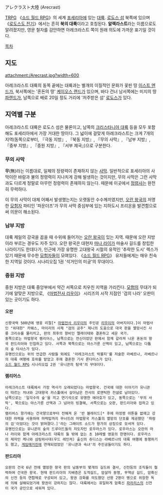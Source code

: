 アレクラスト大陸 (Arecrast)

[[TRPG]] 《[[소드 월드 RPG]]》의 세계 [[포세리아]]에 있는 [[대륙]]. [[로도스 섬]] 북쪽에 있으며 《[[로도스도 전기]]》에서는 흔히 '''북의 대륙'''이라고 호칭된다. '''알렉라스트'''라는 이름으로도 알려졌지만, 영문 철자를 감안하면 아레크라스트 쪽이 원래 의도에 가까운 표기일 것이다.

[[목차]]

== 지도 ==
attachment:/Arecrast.jpg?width=600

아레크라스트 대륙의 동쪽 끝에는 대륙과는 별개의 이질적인 문화가 꽃핀 땅 [[이스트 엔드]]가, 북서쪽에는 '혼돈의 땅' [[케이오스 랜드]]가 있으며, 바다 건너 남서쪽에는 미지의 땅 [[파랜드]]가, 남쪽으로 배로 20일 정도 거리에 '저주받은 섬' [[로도스]]가 있다.

== 지역별 구분 ==
아레크라스트 대륙은 로도스 섬은 물론이고, 남쪽의 [[크리스타니아 대륙]] 등을 모두 포함해도 포세리아에서 가장 거대한 땅이다. 그 넓이에 걸맞게 아레크라스트는 크게 7개의 지역(동쪽으로부터, 『극동 지방』, 『북동 지방』, 『무의 사막』, 『남부 지방』, 『중부 지방』, 『중원 지방』, 『서부 제국』)으로 구분한다.

=== 무의 사막 ===
'''무'''(無)라는 이름대로, 일체의 정령력이 존재하지 않는 [[사막]]. 일반적으로 포세리아의 사막이란 바람과 불의 정령력이 지나치게 강해 발생하는 것이지만, 무의 사막은 그런 사막과도 다르게 정말로 아무런 정령력이 존재하지 않는다. 때문에 이곳에서 [[정령사]]는 완전히 무력하다.

이 무의 사막이 대체 어째서 발생했는지는 오랫동안 수수께끼였지만, [[오란 왕국]]의 저명한 [[모험자]] 파티인 '파운더즈'가 무의 사막 중심부에 있는 지하도시 프리온을 발견함으로써 의문이 해소된다.

=== 남부 지방 ===
대륙 제일의 강국을 꼽을 때 수위에 들어가는 [[오란 왕국]]이 있는 지역. 때문에 오란 지방이라 부르는 경우도 자주 있다. 오란 왕국은 대현자 [[마나 라이]]가 마술사 길드를 창립한 나라이기도 한데다가, 인근에 가장 유명한 고대왕국 시절의 유적인 '추락한 도시' 렉스가 있기 때문에 무수한 [[모험자]]들이 모여있다. 《[[소드 월드 RPG]]》 유저들에게는 매우 친숙한 지역일 것이다. 시나리오집 1권 '석거인의 미궁'의 무대이다. 

=== 중원 지방 ===
중원 지방은 대륙 중앙부에서 약간 서쪽으로 치우친 지역을 가리킨다. [[모험]]의 무대가 되기에 알맞은 지방으로, 《[[마법전사 리우이]]》 시리즈의 시작 지점인 '검의 나라' 오판이 있는 곳이기도 하다.

==== 오판 ====

 신왕국력 500년에 영웅 리절[* [[마법전사 리우이]]의 주인공 [[리우이]]의 아버지이다.]이 마법사인 "위대한" 카웨스, 마이리의 사제 "검의 공주" 제니의 도움으로 대국 판을 멸망시킨 사룡 크리슈를 물리치고, 판의 최후의 왕비인 멜레이테와 결혼하고 세운 국가. 
 동쪽으로는 마법왕국 램리어스, 남쪽으로는 전신이었던 판에서 함께 갈라져 나온 혼돈의 왕국 판드리아와 인접하고 있다. 서쪽과 북쪽으로는 야스가룬 산맥이 있고, 남쪽으로는 다툼의 숲 타샤스가 있다. 
 유명인으로는 위의 언급한 사람들 외에도 '아레크라스트 박물지'를 저술한 라베르나, 라베르나의 대륙 여행에 호위를 맡았고 후에 결혼한 기사 론다미스가 있다. 
 [[소드 월드 RPG]] 시나리오집 2권 '유니콘의 탐색'의 무대이다. 

==== 램리어스 ====

 아레크라스트 대륙에서 가장 역사가 오래되었다는 마법왕국. 건국에 대한 이야기가 유니콘이 따르는 처녀와 고대왕국 카스툴에서 살아남은 전사의 로맨틱한 전설로 남아있다. 
 남쪽으로는 '일각수의 숲'을 끼고 연기석으로 유명한 에아호가 있고, 동쪽으로는 '무의 사막', 북으로는 야스가룬 산맥과 그 넘어의 빙결해, 서쪽으로는 오판, 판드리아와 접하고 있다. 
 램리어스 왕가에는 건국왕으로부터 전해져 온 '반 블레이드[* 후에 마정령 아톤을 없애고 강대한 마력을 사용하여 마력탑까지 무너뜨려 마법왕국 카스툴의 멸망의 단초를 제공했던 '파람의 검'이었다는 것이 밝혀졌다.]'라는 그래이트 소드가 왕가의 상징으로 모셔져 있다. 
 유명인으로는 유니콘의 숲의 드루이드들의 지도자인 로우라스가 있다. 로우라스는 오란의 마나 라이와 함께 아레크라스트 대륙의 둘 밖에 없는 초 10레벨 영웅의 한명이다. 로우라스의 제자인 케니와 삼림위사대(우드 레인져) 출신의 쥬디스는 라베르나의 대륙 여행에 동행하기도 했고, [[게임매거진]]에 연재되었었던 '유니콘과 숙녀'의 주인공들이기도 하다. 

==== 판드리아 ====

 오판의 건국 6년 전에 멸망한 왕국 판의 남동부의 몇개의 길드와 결사, 신전등의 조직들이 협력하여 건국한 왕국. 현재 판드리아의 지배층은 도적길드, 암살자 동맹, 무역상 길드, 암흑신의 신전 등의 연합체로 구성되어 있고, 왕권 강화를 의도했던 선왕 2명이 병으로 위장한 독에 의해 살해되었기에 왕권이 강하지는 않다. 대륙에서는 유일하게 암흑신 [[파라리스]]의 신전이 국가 공인으로 세워져 있다. 
